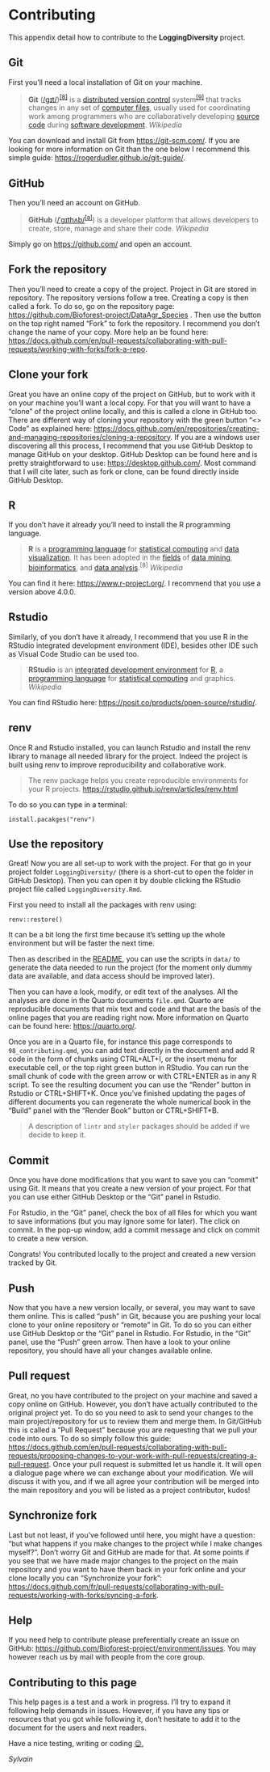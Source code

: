 # Contributing {.unnumbered}

This appendix detail how to contribute to the **LoggingDiversity** project.

## Git

First you'll need a local installation of Git on your machine.

> **Git** ([/ɡɪt/](https://en.wikipedia.org/wiki/Help:IPA/English "Help:IPA/English"))^[\[8\]](https://en.wikipedia.org/wiki/Git#cite_note-:0-9)^ is a [distributed version control](https://en.wikipedia.org/wiki/Distributed_version_control "Distributed version control") system^[\[9\]](https://en.wikipedia.org/wiki/Git#cite_note-FOOTNOTEChaconStraub201429–31-10)^ that tracks changes in any set of [computer files](https://en.wikipedia.org/wiki/Computer_file "Computer file"), usually used for coordinating work among programmers who are collaboratively developing [source code](https://en.wikipedia.org/wiki/Source_code "Source code") during [software development](https://en.wikipedia.org/wiki/Software_development "Software development"). *Wikipedia*

You can download and install Git from <https://git-scm.com/>. If you are looking for more information on Git than the one below I recommend this simple guide: <https://rogerdudler.github.io/git-guide/>.

## GitHub

Then you'll need an account on GitHub.

> **GitHub** ([/ˈɡɪthʌb/](https://en.wikipedia.org/wiki/Help:IPA/English "Help:IPA/English")^[\[a\]](https://en.wikipedia.org/wiki/GitHub#cite_note-7)^) is a developer platform that allows developers to create, store, manage and share their code. *Wikipedia*

Simply go on <https://github.com/> and open an account.

## Fork the repository

Then you'll need to create a copy of the project. Project in Git are stored in repository. The repository versions follow a tree. Creating a copy is then called a fork. To do so, go on the repository page: <https://github.com/Bioforest-project/DataAgr_Species> . Then use the button on the top right named "Fork" to fork the repository. I recommend you don't change the name of your copy. More help an be found here: <https://docs.github.com/en/pull-requests/collaborating-with-pull-requests/working-with-forks/fork-a-repo>.

## Clone your fork

Great you have an online copy of the project on GitHub, but to work with it on your machine you'll want a local copy. For that you will want to have a "clone" of the project online locally, and this is called a clone in GitHub too. There are different way of cloning your repository with the green button "\<\> Code" as explained here: <https://docs.github.com/en/repositories/creating-and-managing-repositories/cloning-a-repository>. If you are a windows user discovering all this process, I recommend that you use GitHub Desktop to manage GitHub on your desktop. GitHub Desktop can be found here and is pretty straightforward to use: <https://desktop.github.com/>. Most command that I will cite later, such as fork or clone, can be found directly inside GitHub Desktop.

## R

If you don't have it already you'll need to install the R programming language.

> **R** is a [programming language](https://en.wikipedia.org/wiki/Programming_language "Programming language") for [statistical computing](https://en.wikipedia.org/wiki/Statistical_computing "Statistical computing") and [data visualization](https://en.wikipedia.org/wiki/Data_and_information_visualization "Data and information visualization"). It has been adopted in the [fields](https://en.wikipedia.org/wiki/Academic_discipline "Academic discipline") of [data mining](https://en.wikipedia.org/wiki/Data_mining "Data mining"), [bioinformatics](https://en.wikipedia.org/wiki/Bioinformatics "Bioinformatics"), and [data analysis](https://en.wikipedia.org/wiki/Data_analysis "Data analysis").^\[8\]^ *Wikipedia*

You can find it here: <https://www.r-project.org/>. I recommend that you use a version above 4.0.0.

## Rstudio

Similarly, of you don't have it already, I recommend that you use R in the RStudio integrated development environment (IDE), besides other IDE such as Visual Code Studio can be used too.

> **RStudio** is an [integrated development environment](https://en.wikipedia.org/wiki/Integrated_development_environment) for [R](https://en.wikipedia.org/wiki/R_(programming_language) "R (programming language)"), a [programming language](https://en.wikipedia.org/wiki/Programming_language "Programming language") for [statistical computing](https://en.wikipedia.org/wiki/Statistical_computing "Statistical computing") and graphics. *Wikipedia*

You can find RStudio here: <https://posit.co/products/open-source/rstudio/>.

## renv

Once R and Rstudio installed, you can launch Rstudio and install the renv library to manage all needed library for the project. Indeed the project is built using renv to improve reproducibility and collaborative work.

> The renv package helps you create reproducible environments for your R projects. <https://rstudio.github.io/renv/articles/renv.html>

To do so you can type in a terminal:

```         
install.pacakges("renv")
```

## Use the repository

Great! Now you are all set-up to work with the project. For that go in your project folder `LoggingDiversity/` (there is a short-cut to open the folder in GitHub Desktop). Then you can open it by double clicking the RStudio project file called `LoggingDiversity.Rmd`.

First you need to install all the packages with renv using:

```         
renv::restore()
```

It can be a bit long the first time because it's setting up the whole environment but will be faster the next time.

Then as described in the [README](https://github.com/Bioforest-project/DataAgr_Species/blob/main/README.md), you can use the scripts in `data/` to generate the data needed to run the project (for the moment only dummy data are available, and data access should be improved later).

Then you can have a look, modify, or edit text of the analyses. All the analyses are done in the Quarto documents `file.qmd`. Quarto are reproducible documents that mix text and code and that are the basis of the online pages that you are reading right now. More information on Quarto can be found here: <https://quarto.org/>.

Once you are in a Quarto file, for instance this page corresponds to `98_contributing.qmd`, you can add text directly in the document and add R code in the form of chunks using CTRL+ALT+I, or the insert menu for executable cell, or the top right green button in RStudio. You can run the small chunk of code with the green arrow or with CTRL+ENTER as in any R script. To see the resulting document you can use the "Render" button in Rstudio or CTRL+SHIFT+K. Once you've finished updating the pages of different documents you can regenerate the whole numerical book in the "Build" panel with the "Render Book" button or CTRL+SHIFT+B.

> A description of `lintr` and `styler` packages should be added if we decide to keep it.

## Commit

Once you have done modifications that you want to save you can "commit" using Git. It means that you create a new version of your project. For that you can use either GitHub Desktop or the "Git" panel in Rstudio.

For Rstudio, in the "Git" panel, check the box of all files for which you want to save informations (but you may ignore some for later). The click on commit. In the pop-up window, add a commit message and click on commit to create a new version.

Congrats! You contributed locally to the project and created a new version tracked by Git.

## Push

Now that you have a new version locally, or several, you may want to save them online. This is called "push" in Git, because you are pushing your local clone to your online repository or "remote" in Git. To do so you can either use GitHub Desktop or the "Git" panel in Rstudio. For Rstudio, in the "Git" panel, use the "Push" green arrow. Then have a look to your online repository, you should have all your changes available online.

## Pull request

Great, no you have contributed to the project on your machine and saved a copy online on GitHub. However, you don't have actually contributed to the original project yet. To do so you need to ask to send your changes to the main project/repository for us to review them and merge them. In Git/GitHub this is called a "Pull Request" because you are requesting that we pull your code into ours. To do so simply follow this guide: <https://docs.github.com/en/pull-requests/collaborating-with-pull-requests/proposing-changes-to-your-work-with-pull-requests/creating-a-pull-request>. Once your pull request is submitted let us handle it. It will open a dialogue page where we can exchange about your modification. We will discuss it with you, and if we all agree your contribution will be merged into the main repository and you will be listed as a project contributor, kudos!

## Synchronize fork

Last but not least, if you've followed until here, you might have a question: "but what happens if you make changes to the project while I make changes myself?". Don't worry Git and GitHub are made for that. At some points if you see that we have made major changes to the project on the main repository and you want to have them back in your fork online and your clone locally you can "Synchronize your fork": <https://docs.github.com/fr/pull-requests/collaborating-with-pull-requests/working-with-forks/syncing-a-fork>.

## Help

If you need help to contribute please preferentially create an issue on GitHub: [https://github.com/Bioforest-project/](https://github.com/Bioforest-project/LoggingDiversity/issues){.uri}[environment](https://github.com/Bioforest-project/DataAgr_Species/issues){.uri}[/issues](https://github.com/Bioforest-project/LoggingDiversity/issues){.uri}. You may however reach us by mail with people from the core group.

## Contributing to this page

This help pages is a test and a work in progress. I'll try to expand it following help demands in issues. However, if you have any tips or resources that you got while following it, don't hesitate to add it to the document for the users and next readers.

Have a nice testing, writing or coding [😉](https://emojipedia.org/fr/visage-faisant-un-clin-d-%C5%93il),

*Sylvain*
